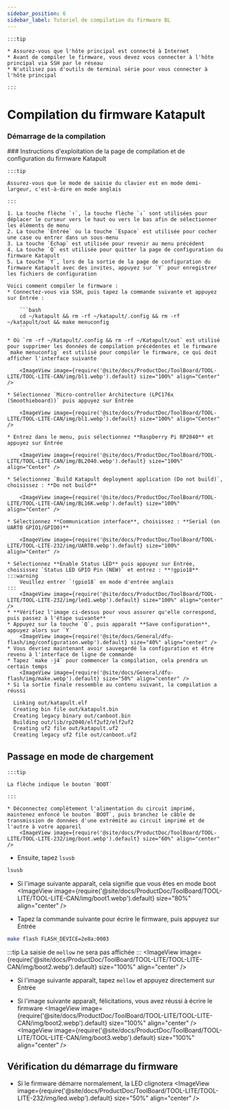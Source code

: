 ```yaml
---
sidebar_position: 6
sidebar_label: Tutoriel de compilation du firmware BL
---
```



    :::tip

    * Assurez-vous que l'hôte principal est connecté à Internet
    * Avant de compiler le firmware, vous devez vous connecter à l'hôte principal via SSH par le réseau
    * N'utilisez pas d'outils de terminal série pour vous connecter à l'hôte principal

    :::

# Compilation du firmware Katapult
### Démarrage de la compilation
  <SSH />
  ### Instructions d'exploitation de la page de compilation et de configuration du firmware Katapult

    :::tip

    Assurez-vous que le mode de saisie du clavier est en mode demi-largeur, c'est-à-dire en mode anglais

    :::

    1. La touche flèche `↑`, la touche flèche `↓` sont utilisées pour déplacer le curseur vers le haut ou vers le bas afin de sélectionner les éléments de menu
    2. La touche `Entrée` ou la touche `Espace` est utilisée pour cocher une case ou entrer dans un sous-menu
    3. La touche `Échap` est utilisée pour revenir au menu précédent
    4. La touche `Q` est utilisée pour quitter la page de configuration du firmware Katapult
    5. La touche `Y`, lors de la sortie de la page de configuration du firmware Katapult avec des invites, appuyez sur `Y` pour enregistrer les fichiers de configuration

    Voici comment compiler le firmware :
    * Connectez-vous via SSH, puis tapez la commande suivante et appuyez sur Entrée :

        ```bash
        cd ~/katapult && rm -rf ~/katapult/.config && rm -rf ~/katapult/out && make menuconfig
        ```

    * Où `rm -rf ~/Katapult/.config && rm -rf ~/Katapult/out` est utilisé pour supprimer les données de compilation précédentes et le firmware `make menuconfig` est utilisé pour compiler le firmware, ce qui doit afficher l'interface suivante

        <ImageView image={require('@site/docs/ProductDoc/ToolBoard/TOOL-LITE/TOOL-LITE-CAN/img/bl1.webp').default} size="100%" align="Center" />

    * Sélectionnez `Micro-controller Architecture (LPC176x (Smoothieboard))` puis appuyez sur Entrée

        <ImageView image={require('@site/docs/ProductDoc/ToolBoard/TOOL-LITE/TOOL-LITE-CAN/img/bl1.webp').default} size="100%" align="Center" />

    * Entrez dans le menu, puis sélectionnez **Raspberry Pi RP2040** et appuyez sur Entrée

        <ImageView image={require('@site/docs/ProductDoc/ToolBoard/TOOL-LITE/TOOL-LITE-CAN/img/BL2040.webp').default} size="100%" align="Center" />

    * Sélectionnez `Build Katapult deployment application (Do not build)`, choisissez : **Do not build**

        <ImageView image={require('@site/docs/ProductDoc/ToolBoard/TOOL-LITE/TOOL-LITE-CAN/img/BL16K.webp').default} size="100%" align="Center" />

    * Sélectionnez **Communication interface**, choisissez : **Serial (on UART0 GPIO1/GPIO0)**

        <ImageView image={require('@site/docs/ProductDoc/ToolBoard/TOOL-LITE/TOOL-LITE-232/img/UART0.webp').default} size="100%" align="Center" />

    * Sélectionnez **Enable Status LED** puis appuyez sur Entrée, choisissez `Status LED GPIO Pin (NEW)` et entrez : **!gpio18**
    :::warning
        Veuillez entrer `!gpio18` en mode d'entrée anglais
    :::
        <ImageView image={require('@site/docs/ProductDoc/ToolBoard/TOOL-LITE/TOOL-LITE-232/img/led1.webp').default} size="100%" align="center" />
    * **Vérifiez l'image ci-dessus pour vous assurer qu'elle correspond, puis passez à l'étape suivante**
    * Appuyez sur la touche `Q`, puis apparaît **Save configuration**, appuyez alors sur `Y`
        <ImageView image={require('@site/docs/General/dfu-flash/img/configuration.webp').default} size="40%" align="center" />
    * Vous devriez maintenant avoir sauvegardé la configuration et être revenu à l'interface de ligne de commande
    * Tapez `make -j4` pour commencer la compilation, cela prendra un certain temps
        <ImageView image={require('@site/docs/General/dfu-flash/img/make.webp').default} size="50%" align="center" />
    * Si la sortie finale ressemble au contenu suivant, la compilation a réussi

```bash
  Linking out/katapult.elf
  Creating bin file out/katapult.bin
  Creating legacy binary out/canboot.bin
  Building out/lib/rp2040/elf2uf2/elf2uf2
  Creating uf2 file out/katapult.uf2
  Creating legacy uf2 file out/canboot.uf2
``` 

## Passage en mode de chargement

    :::tip

    La flèche indique le bouton `BOOT`

    :::

    * Déconnectez complètement l'alimentation du circuit imprimé, maintenez enfoncé le bouton `BOOT`, puis branchez le câble de transmission de données d'une extrémité au circuit imprimé et de l'autre à votre appareil
        <ImageView image={require('@site/docs/ProductDoc/ToolBoard/TOOL-LITE/TOOL-LITE-232/img/boot.webp').default} size="60%" align="center" />
* Ensuite, tapez `lsusb`
```bash
lsusb
```
* Si l'image suivante apparaît, cela signifie que vous êtes en mode boot
<ImageView image={require('@site/docs/ProductDoc/ToolBoard/TOOL-LITE/TOOL-LITE-CAN/img/boot1.webp').default} size="80%" align="center" />

* Tapez la commande suivante pour écrire le firmware, puis appuyez sur Entrée
```bash
make flash FLASH_DEVICE=2e8a:0003 
```
:::tip
La saisie de `mellow` ne sera pas affichée
:::
<ImageView image={require('@site/docs/ProductDoc/ToolBoard/TOOL-LITE/TOOL-LITE-CAN/img/boot2.webp').default} size="100%" align="center" />
* Si l'image suivante apparaît, tapez `mellow` et appuyez directement sur Entrée 

* Si l'image suivante apparaît, félicitations, vous avez réussi à écrire le firmware
<ImageView image={require('@site/docs/ProductDoc/ToolBoard/TOOL-LITE/TOOL-LITE-CAN/img/boot2.webp').default} size="100%" align="center" />
<ImageView image={require('@site/docs/ProductDoc/ToolBoard/TOOL-LITE/TOOL-LITE-CAN/img/boot3.webp').default} size="100%" align="center" />
## Vérification du démarrage du firmware

* Si le firmware démarre normalement, la LED clignotera
<ImageView image={require('@site/docs/ProductDoc/ToolBoard/TOOL-LITE/TOOL-LITE-232/img/led.webp').default} size="50%" align="center" />

